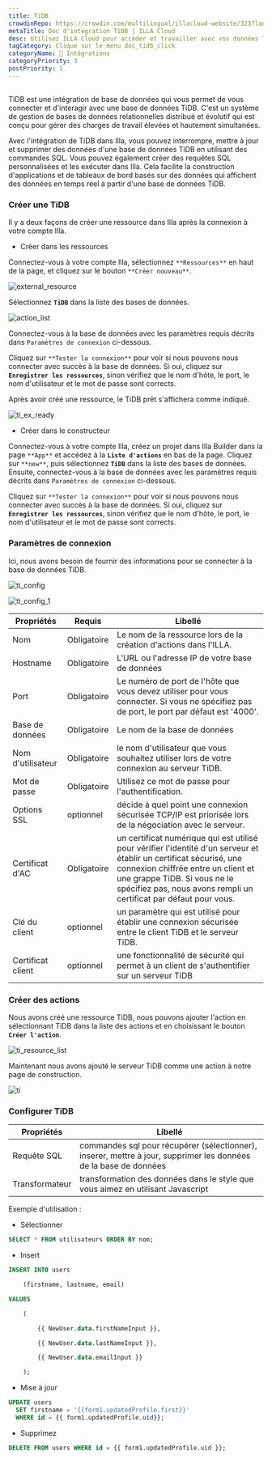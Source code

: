```yaml
---
title: TiDB
crowdinRepo: https://crowdin.com/multilingual/illacloud-website/323?languages=fr&filter=basic&value=0
metaTitle: Doc d'intégration TiDB | ILLA Cloud
desc: Utilisez ILLA Cloud pour accéder et travailler avec vos données TiDB. Créez des applications qui peuvent interroger, manipuler et afficher des données. Suivez ce guide pour commencer.
tagCategory: Clique sur le menu doc_tidb_click
categoryName: 🔨 Intégrations
categoryPriority: 3
postPriority: 1
---
```


## <h2 hidden>Qu'est-ce que le TiDB ?</h2>

TiDB est une intégration de base de données qui vous permet de vous connecter et d'interagir avec une base de données TiDB. C'est un système de gestion de bases de données relationnelles distribué et évolutif qui est conçu pour gérer des charges de travail élevées et hautement simultanées.

Avec l'intégration de TiDB dans Illa, vous pouvez interrompre, mettre à jour et supprimer des données d'une base de données TiDB en utilisant des commandes SQL. Vous pouvez également créer des requêtes SQL personnalisées et les exécuter dans Illa. Cela facilite la construction d'applications et de tableaux de bord basés sur des données qui affichent des données en temps réel à partir d'une base de données TiDB.

### Créer une TiDB

Il y a deux façons de créer une ressource dans Illa après la connexion à votre compte Illa.

-   Créer dans les ressources

Connectez-vous à votre compte Illa, sélectionnez `**Ressources**` en haut de la page, et cliquez sur le bouton `**Créer nouveau**`.

![external_resource](https://cdn.illacloud.com/official-website/img/docs/external_resource.png)

Sélectionnez **`TiDB`** dans la liste des bases de données.

![action_list](https://cdn.illacloud.com/official-website/img/docs/action_list.png)

Connectez-vous à la base de données avec les paramètres requis décrits dans `Paramètres de connexion` ci-dessous.

Cliquez sur `**Tester la connexion**` pour voir si nous pouvons nous connecter avec succès à la base de données. Si oui, cliquez sur **`Enregistrer les ressources`**, sinon vérifiez que le nom d'hôte, le port, le nom d'utilisateur et le mot de passe sont corrects.

Après avoir créé une ressource, le TiDB prêt s'affichera comme indiqué.

![ti_ex_ready](https://cdn.illacloud.com/official-website/img/docs/ti_ex_ready.png)

-   Créer dans le constructeur

Connectez-vous à votre compte Illa, créez un projet dans Illa Builder dans la page `**App**` et accédez à la **`Liste d'actions`** en bas de la page. Cliquez sur `**new**`, puis sélectionnez **`TiDB`** dans la liste des bases de données. Ensuite, connectez-vous à la base de données avec les paramètres requis décrits dans `Paramètres de connexion` ci-dessous.

Cliquez sur `**Tester la connexion**` pour voir si nous pouvons nous connecter avec succès à la base de données. Si oui, cliquez sur **`Enregistrer les ressources`**, sinon vérifiez que le nom d'hôte, le port, le nom d'utilisateur et le mot de passe sont corrects.

### Paramètres de connexion

Ici, nous avons besoin de fournir des informations pour se connecter à la base de données TiDB.

![ti_config](https://cdn.illacloud.com/official-website/img/docs/ti_config.png)

![ti_config_1](https://cdn.illacloud.com/official-website/img/docs/ti_config_1.png)

| Propriétés                  | Requis      | Libellé                                                                                                                                                                                                                                                        |
| --------------------------- | ----------- | -------------------------------------------------------------------------------------------------------------------------------------------------------------------------------------------------------------------------------------------------------------- |
| Nom                         | Obligatoire | Le nom de la ressource lors de la création d'actions dans l'ILLA.                                                                                                                                                                                              |
| Hostname                    | Obligatoire | L'URL ou l'adresse IP de votre base de données                                                                                                                                                                                                                 |
| Port                        | Obligatoire | Le numéro de port de l'hôte que vous devez utiliser pour vous connecter. Si vous ne spécifiez pas de port, le port par défaut est '4000'.                                                                                                                      |
| Base de données             | Obligatoire | Le nom de la base de données                                                                                                                                                                                                                                   |
| Nom d'utilisateur           | Obligatoire | le nom d'utilisateur que vous souhaitez utiliser lors de votre connexion au serveur TiDB.                                                                                                                                                                      |
| Mot de passe                | Obligatoire | Utilisez ce mot de passe pour l'authentification.                                                                                                                                                                                                              |
| Options SSL                 | optionnel   | décide à quel point une connexion sécurisée TCP/IP est priorisée lors de la négociation avec le serveur.                                                                                                                                                       |
| Certificat d'AC             | Obligatoire | un certificat numérique qui est utilisé pour vérifier l'identité d'un serveur et établir un certificat sécurisé, une connexion chiffrée entre un client et une grappe TiDB. Si vous ne le spécifiez pas, nous avons rempli un certificat par défaut pour vous. |
| Clé du client               | optionnel   | un paramètre qui est utilisé pour établir une connexion sécurisée entre le client TiDB et le serveur TiDB.                                                                                                                                                     |
| Certificat client           | optionnel   | une fonctionnalité de sécurité qui permet à un client de s'authentifier sur un serveur TiDB                                                                                                                                                                    |

### Créer des actions

Nous avons créé une ressource TiDB, nous pouvons ajouter l'action en sélectionnant TiDB dans la liste des actions et en choisissant le bouton **`Créer l'action`**.

![ti_resource_list](https://cdn.illacloud.com/official-website/img/docs/ti_resource_list.png)

Maintenant nous avons ajouté le serveur TiDB comme une action à notre page de construction.

![ti](https://cdn.illacloud.com/official-website/img/docs/ti.png)

### Configurer TiDB

| Propriétés     | Libellé                                                                                                          |
| -------------- | ---------------------------------------------------------------------------------------------------------------- |
| Requête SQL    | commandes sql pour récupérer (sélectionner), inserer, mettre à jour, supprimer les données de la base de données |
| Transformateur | transformation des données dans le style que vous aimez en utilisant Javascript                                  |

Exemple d'utilisation :

-   Sélectionner

```sql
SELECT * FROM utilisateurs ORDER BY nom;
```

-   Insert

```sql
INSERT INTO users

	(firstname, lastname, email)

VALUES

	(

		{{ NewUser.data.firstNameInput }},

		{{ NewUser.data.lastNameInput }},

		{{ NewUser.data.emailInput }}

	);
```

-   Mise à jour

```sql
UPDATE users
  SET firstname = '{{form1.updatedProfile.first}}'
  WHERE id = {{ form1.updatedProfile.uid}};
```

-   Supprimez

```sql
DELETE FROM users WHERE id = {{ form1.updatedProfile.uid }};
```
